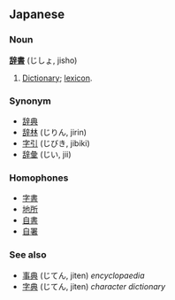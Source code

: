 ==Japanese==
===Noun===
'''[[辞]][[書]]''' (じしょ, jisho)

# [[Dictionary]]; [[lexicon]].

===Synonym===
*[[辞典]]
*[[辞林]] (じりん, jirin)
*[[字引]] (じびき, jibiki)
*[[辞彙]] (じい, jii)

===Homophones===
*[[字書]]
*[[地所]]
*[[自書]]
*[[自署]]

=== See also ===
*[[事典]] (じてん, jiten) ''encyclopaedia''
*[[字典]] (じてん, jiten) ''character dictionary''